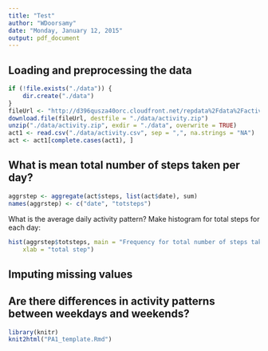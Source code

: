 ```yaml
---
title: "Test"
author: "WDoorsamy"
date: "Monday, January 12, 2015"
output: pdf_document
---
```



## Loading and preprocessing the data
```r
if (!file.exists("./data")) {
    dir.create("./data")
}
fileUrl <- "http://d396qusza40orc.cloudfront.net/repdata%2Fdata%2Factivity.zip"
download.file(fileUrl, destfile = "./data/activity.zip")
unzip("./data/activity.zip", exdir = "./data", overwrite = TRUE)
act1 <- read.csv("./data/activity.csv", sep = ",", na.strings = "NA")
act <- act1[complete.cases(act1), ]
```

## What is mean total number of steps taken per day?

```r
aggrstep <- aggregate(act$steps, list(act$date), sum)
names(aggrstep) <- c("date", "totsteps")
```
What is the average daily activity pattern?
Make histogram for total steps for each day:
```r
hist(aggrstep$totsteps, main = "Frequency for total number of steps taken each day", 
    xlab = "total step")
```


## Imputing missing values

## Are there differences in activity patterns between weekdays and weekends?
```r
library(knitr)
knit2html("PA1_template.Rmd")
```

